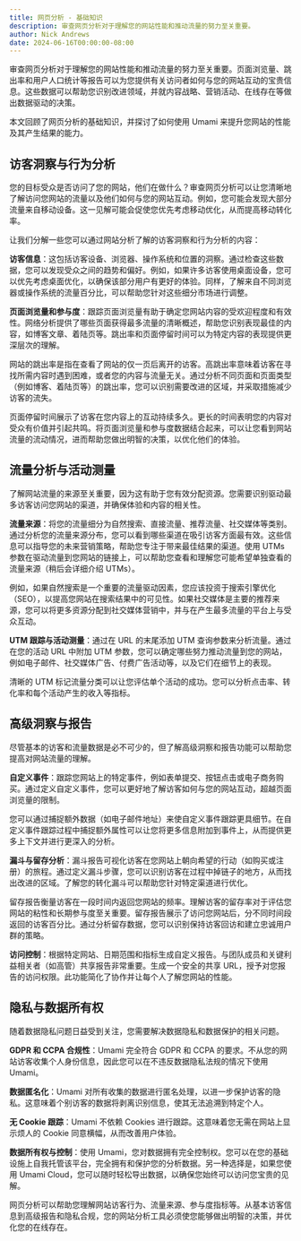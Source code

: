 ```yaml
---
title: 网页分析 - 基础知识
description: 审查网页分析对于理解您的网站性能和推动流量的努力至关重要。
author: Nick Andrews
date: 2024-06-16T00:00:00-08:00
---
```


审查网页分析对于理解您的网站性能和推动流量的努力至关重要。页面浏览量、跳出率和用户人口统计等报告可以为您提供有关访问者如何与您的网站互动的宝贵信息。这些数据可以帮助您识别改进领域，并就内容战略、营销活动、在线存在等做出数据驱动的决策。

本文回顾了网页分析的基础知识，并探讨了如何使用 Umami 来提升您网站的性能及其产生结果的能力。

## 访客洞察与行为分析

您的目标受众是否访问了您的网站，他们在做什么？审查网页分析可以让您清晰地了解访问您网站的流量以及他们如何与您的网站互动。例如，您可能会发现大部分流量来自移动设备。这一见解可能会促使您优先考虑移动优化，从而提高移动转化率。

让我们分解一些您可以通过网站分析了解的访客洞察和行为分析的内容：

**访客信息**：这包括访客设备、浏览器、操作系统和位置的洞察。通过检查这些数据，您可以发现受众之间的趋势和偏好。例如，如果许多访客使用桌面设备，您可以优先考虑桌面优化，以确保该部分用户有更好的体验。同样，了解来自不同浏览器或操作系统的流量百分比，可以帮助您针对这些细分市场进行调整。

**页面浏览量和参与度**：跟踪页面浏览量有助于确定您网站内容的受欢迎程度和有效性。网络分析提供了哪些页面获得最多流量的清晰概述，帮助您识别表现最佳的内容，如博客文章、着陆页等。跳出率和页面停留时间可以为特定内容的表现提供更深层次的理解。

网站的跳出率是指在查看了网站的仅一页后离开的访客。高跳出率意味着访客在寻找所需内容时遇到困难，或者您的内容与流量无关。通过分析不同页面和页面类型（例如博客、着陆页等）的跳出率，您可以识别需要改进的区域，并采取措施减少访客的流失。

页面停留时间展示了访客在您内容上的互动持续多久。更长的时间表明您的内容对受众有价值并引起共鸣。将页面浏览量和参与度数据结合起来，可以让您看到网站流量的流动情况，进而帮助您做出明智的决策，以优化他们的体验。

## 流量分析与活动测量

了解网站流量的来源至关重要，因为这有助于您有效分配资源。您需要识别驱动最多访客访问您网站的渠道，并确保体验和内容的相关性。

**流量来源**：将您的流量细分为自然搜索、直接流量、推荐流量、社交媒体等类别。通过分析您的流量来源分布，您可以看到哪些渠道在吸引访客方面最有效。这些信息可以指导您的未来营销策略，帮助您专注于带来最佳结果的渠道。使用 UTMs 参数在驱动流量到您网站的链接上，可以帮助您查看和理解您可能希望单独查看的流量来源（稍后会详细介绍 UTMs）。

例如，如果自然搜索是一个重要的流量驱动因素，您应该投资于搜索引擎优化（SEO），以提高您网站在搜索结果中的可见性。如果社交媒体是主要的推荐来源，您可以将更多资源分配到社交媒体营销中，并与在产生最多流量的平台上与受众互动。

**UTM 跟踪与活动测量**：通过在 URL 的末尾添加 UTM 查询参数来分析流量。通过在您的活动 URL 中附加 UTM 参数，您可以确定哪些努力推动流量到您的网站，例如电子邮件、社交媒体广告、付费广告活动等，以及它们在细节上的表现。

清晰的 UTM 标记流量分类可以让您评估单个活动的成功。您可以分析点击率、转化率和每个活动产生的收入等指标。

## 高级洞察与报告

尽管基本的访客和流量数据是必不可少的，但了解高级洞察和报告功能可以帮助您提高对网站流量的理解。

**自定义事件**：跟踪您网站上的特定事件，例如表单提交、按钮点击或电子商务购买。通过定义自定义事件，您可以更好地了解访客如何与您的网站互动，超越页面浏览量的限制。

您可以通过捕捉额外数据（如电子邮件地址）来使自定义事件跟踪更具细节。在自定义事件跟踪过程中捕捉额外属性可以让您将更多信息附加到事件上，从而提供更多上下文并进行更深入的分析。

**漏斗与留存分析**：漏斗报告可视化访客在您网站上朝向希望的行动（如购买或注册）的旅程。通过定义漏斗步骤，您可以识别访客在过程中掉链子的地方，从而找出改进的区域。了解您的转化漏斗可以帮助您针对特定渠道进行优化。

留存报告衡量访客在一段时间内返回您网站的频率。理解访客的留存率对于评估您网站的粘性和长期参与度至关重要。留存报告展示了访问您网站后，分不同时间段返回的访客百分比。通过分析留存数据，您可以识别保持访客回访和建立忠诚用户群的策略。

**访问控制**：根据特定网站、日期范围和指标生成自定义报告。与团队成员和关键利益相关者（如高管）共享报告非常重要。生成一个安全的共享 URL，授予对您报告的访问权限。此功能简化了协作并让每个人了解您网站的性能。

## 隐私与数据所有权

随着数据隐私问题日益受到关注，您需要解决数据隐私和数据保护的相关问题。

**GDPR 和 CCPA 合规性**：Umami 完全符合 GDPR 和 CCPA 的要求。不从您的网站访客收集个人身份信息，因此您可以在不违反数据隐私法规的情况下使用 Umami。

**数据匿名化**：Umami 对所有收集的数据进行匿名处理，以进一步保护访客的隐私。这意味着个别访客的数据将剥离识别信息，使其无法追溯到特定个人。

**无 Cookie 跟踪**：Umami 不依赖 Cookies 进行跟踪。这意味着您无需在网站上显示烦人的 Cookie 同意横幅，从而改善用户体验。

**数据所有权与控制**：使用 Umami，您对数据拥有完全控制权。您可以在您的基础设施上自我托管该平台，完全拥有和保护您的分析数据。另一种选择是，如果您使用 Umami Cloud，您可以随时轻松导出数据，以确保您始终可以访问您宝贵的见解。

网页分析可以帮助您理解网站访客行为、流量来源、参与度指标等。从基本访客信息到高级报告和隐私合规，您的网站分析工具必须使您能够做出明智的决策，并优化您的在线存在。